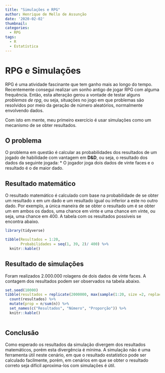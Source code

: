 ```yaml
---
title: "Simulações e RPG"
author: Henrique de Mello de Assunção
date: '2020-02-02'
thumbnail:
categories:
  - RPG
tags:
  - R
  - Estatística
---
```


# RPG e Simulações
RPG é uma atividade fascinante que tem ganho mais ao longo do tempo. Recentemente consegui realizar um sonho antigo de jogar RPG com alguma frequência. Então, esta alteração gerou a vontade de testar alguns _problemas de rpg_, ou seja, situações no jogo em que problemas são resolvidos por meio da geração de número aleatórios, normalmente envolvendo dados.

Com isto em mente, meu primeiro exercício é usar simulações como um mecanismo de se obter resultados.

## O problema

O problema em questão é calcular as probabilidades dos resultados de um jogado de habilidade com vantagem em **D&D**, ou seja, o resultado dos dados da seguinte jogada:
* O jogador joga dois dados de vinte faces e o resultado é o de maior dado.

## Resultado matemático

O resultado matemático é calculado com base na probabilidade de se obter um resultado x em um dado e um resultado igual ou inferior a este no outro dado. Por exemplo, a única maneira de se obter o resultado um é se obter um em ambos os dados, uma chance em vinte e uma chance em vinte, ou seja, uma chance em 400. A tabela com os resultados possíveis se encontra abaixo.

```r
library(tidyverse)

tibble(Resultados = 1:20,
       Probabilidades = seq(1, 39, 2)/ 400) %>% 
  knitr::kable()
```

## Resultado de simulações

Foram realizados 2.000.000 rolagens de dois dados de vinte faces. A contagem dos resultados podem ser observados na tabela abaixo.

```r
set.seed(10000)
tibble(resultados = replicate(2000000, max(sample(1:20, size =2, replace = TRUE)))) %>% 
  count(resultados) %>% 
  mutate(prop = n/sum(n)) %>% 
  set_names(c("Resultados", "Número", "Proporção")) %>% 
  knitr::kable()
  
```

## Conclusão

Como esperado os resultados da simulação divergem dos resultados matemáticos, porém esta divergência é mínima. A simulação não é uma ferramenta útil neste cenário, em que o resultado estatístico pode ser calculado facilmente, porém, em cenários em que se obter o resultado correto seja difícil aproxima-los com simulações é útil.
